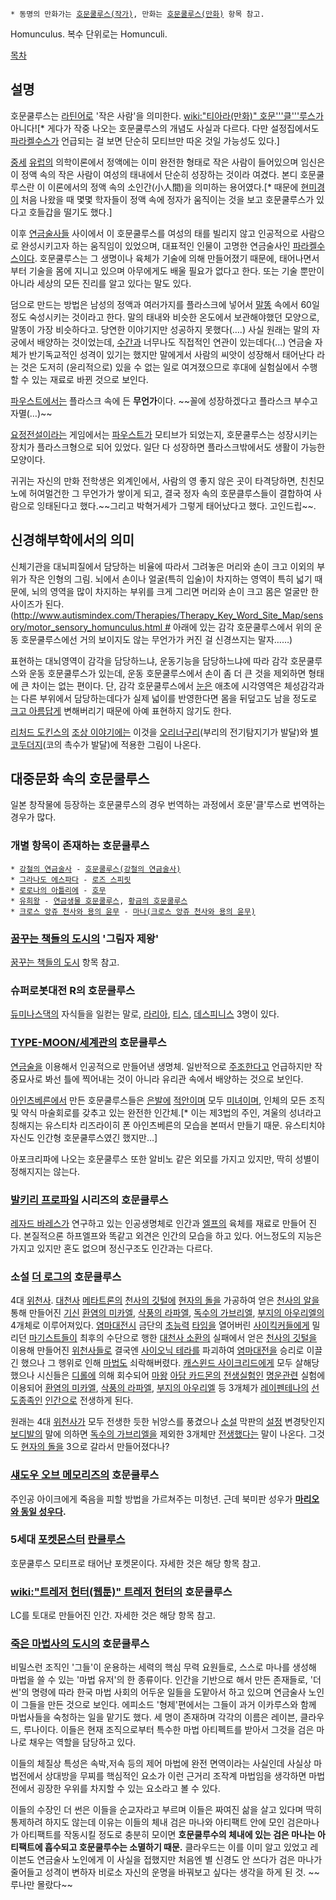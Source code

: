  * 동명의 만화가는 [[호문쿨루스(작가)]], 만화는 [[호문쿨루스(만화)]] 항목 참고.

Homunculus. 복수 단위로는 Homunculi.

[[목차]]

== 설명 ==
호문쿨루스는 [[라틴어]]로 '작은 사람'을 의미한다. [[wiki:"티아라(만화)" 호문'''클'''루스]]가 아니다![* 게다가 작중 나오는 호문쿨루스의 개념도 사실과 다르다. 다만 설정집에서도 [[파라켈수스]]가 언급되는 걸 보면 단순히 모티브만 따온 것일 가능성도 있다.]

[[중세]] [[유럽]]의 의학이론에서 정액에는 이미 완전한 형태로 작은 사람이 들어있으며 임신은 이 정액 속의 작은 사람이 여성의 태내에서 단순히 성장하는 것이라 여겼다. 본디 호문쿨루스란 이 이론에서의 정액 속의 소인간(小人間)을 의미하는 용어였다.[* 때문에 [[현미경]]이 처음 나왔을 때 몇몇 학자들이 정액 속에 정자가 움직이는 것을 보고 호문쿨루스가 있다고 호들갑을 떨기도 했다.]

이후 [[연금술사]]들 사이에서 이 호문쿨루스를 여성의 태를 빌리지 않고 인공적으로 사람으로 완성시키고자 하는 움직임이 있었으며, 대표적인 인물이 고명한 연금술사인 [[파라켈수스]]이다. 호문쿨루스는 그 생명이나 육체가 기술에 의해 만들어졌기 때문에, 태어나면서부터 기술을 몸에 지니고 있으며 아무에게도 배울 필요가 없다고 한다. 또는 기술 뿐만이 아니라 세상의 모든 진리를 알고 있다는 말도 있다.

덤으로 만드는 방법은 남성의 정액과 여러가지를 플라스크에 넣어서 [[말똥]] 속에서 60일 정도 숙성시키는 것이라고 한다. 말의 태내와 비슷한 온도에서 보관해야했던 모양으로, 말똥이 가장 비슷하다고. 당연한 이야기지만 성공하지 못했다(….) 사실 원래는 말의 자궁에서 배양하는 것이었는데, [[수간]]과 너무나도 직접적인 연관이 있는데다(...) 연금술 자체가 반기독교적인 성격이 있기는 했지만 말에게서 사람의 씨앗이 성장해서 태어난다 라는 것은 도저히 (윤리적으로) 있을 수 없는 일로 여겨졌으므로 후대에 실험실에서 수행할 수 있는 재료로 바뀐 것으로 보인다.

[[파우스트]]에서는 플라스크 속에 든 '''무언가'''이다. ~~꼴에 성장하겠다고 플라스크 부수고 자멸(…)~~

[[요정전설]]이라는 게임에서는 [[파우스트]]가 모티브가 되었는지, 호문쿨루스는 성장시키는 장치가 플라스크형으로 되어 있었다. 일단 다 성장하면 플라스크밖에서도 생활이 가능한 모양이다.

귀귀는 자신의 만화 전학생은 외계인에서, 사람의 영 좋지 않은 곳이 타격당하면, 친친모노에 허여멀건한 그 무언가가 쌓이게 되고, 결국 정자 속의 호문클루스들이 결합하여 사람으로 잉태된다고 했다.~~그리고 박혁거세가 그렇게 태어났다고 했다. 고인드립~~.

== 신경해부학에서의 의미 ==
신체기관을 대뇌피질에서 담당하는 비율에 따라서 그려놓은 머리와 손이 크고 이외의 부위가 작은 인형의 그림. 뇌에서 손이나 얼굴(특히 입술)이 차지하는 영역이 특히 넓기 때문에, 뇌의 영역을 많이 차지하는 부위를 크게 그리면 머리와 손이 크고 몸은 얼굴만 한 사이즈가 된다. ([[http://www.autismindex.com/Therapies/Therapy_Key_Word_Site_Map/sensory/motor_sensory_homunculus.html #]] 아래에 있는 감각 호문쿨루스에서 위의 운동 호문쿨루스에선 거의 보이지도 않는 무언가가 커진 걸 신경쓰지는 말자……)

표현하는 대뇌영역이 감각을 담당하느냐, 운동기능을 담당하느냐에 따라 감각 호문쿨루스와 운동 호문쿨루스가 있는데, 운동 호문쿨루스에서 손이 좀 더 큰 것을 제외하면 형태에 큰 차이는 없는 편이다. 단, 감각 호문쿨루스에서 [[눈]]은 애초에 시각영역은 체성감각과는 다른 부위에서 담당하는데다가 실제 넓이를 반영한다면 몸을 뒤덮고도 남을 정도로 [[크고 아름다운|크고 아름답게]] 변해버리기 때문에 아예 표현하지 않기도 한다.

[[리처드 도킨스]]의 [[조상 이야기]]에는 이것을 [[오리너구리]](부리의 전기탐지기가 발달)와 [[별코두더지]](코의 촉수가 발달)에 적용한 그림이 나온다.

== 대중문화 속의 호문쿨루스 ==
일본 창작물에 등장하는 호문쿨루스의 경우 번역하는 과정에서 호문'클'루스로 번역하는 경우가 많다.

=== 개별 항목이 존재하는 호문쿨루스 ===
 * [[강철의 연금술사]] - [[호문쿨루스(강철의 연금술사)]]
 * [[그라나도 에스파다]] - [[로즈 스피릿]]
 * [[로로나의 아틀리에]] - [[호무]]
 * [[유희왕]] - [[연금생물 호문쿨루스]], [[황금의 호문쿨루스]]
 * [[크로스 앙쥬 천사와 용의 윤무]] - [[마나(크로스 앙쥬 천사와 용의 윤무)]]

=== [[꿈꾸는 책들의 도시]]의 '그림자 제왕' ===
[[꿈꾸는 책들의 도시]] 항목 참고.

=== 슈퍼로봇대전 R의 호문쿨루스 ===
[[듀미나스]]댁의 자식들을 일컫는 말로, [[라리아]], [[티스]], [[데스피니스]] 3명이 있다.

=== [[TYPE-MOON/세계관]]의 호문쿨루스 ===
[[연금술]]을 이용해서 인공적으로 만들어낸 생명체. 일반적으로 [[주조]]한다고 언급하지만 작중묘사로 봐선 틀에 찍어내는 것이 아니라 유리관 속에서 배양하는 것으로 보인다.

[[아인츠베른]]에서 만든 호문쿨루스들은 [[은발]]에 [[적안]]이며 모두 [[미녀]]이며, 인체의 모든 조직 및 약식 마술회로를 갖추고 있는 완전한 인간체.[* 이는 제3법의 주인, 겨울의 성녀라고 칭해지는 유스티차 리즈라이히 폰 아인츠베른의 모습을 본떠서 만들기 때문. 유스티치야 자신도 인간형 호문쿨루스였긴 했지만…]

아포크리파에 나오는 호문쿨루스 또한 알비노 같은 외모를 가지고 있지만, 딱히 성별이 정해지지는 않는다.

=== [[발키리 프로파일]] 시리즈의 호문쿨루스 ===
[[레자드 바레스]]가 연구하고 있는 인공생명체로 인간과 [[엘프]]의 육체를 재료로 만들어 진다. 본질적으론 하프엘프와 똑같고 외견은 인간의 모습을 하고 있다. 어느정도의 지능은 가지고 있지만 혼도 없으며 정신구조도 인간과는 다르다.

=== 소설 [[더 로그]]의 호문쿨루스 ===
4대 [[위천사]]. [[대천사]] [[메타트론]]의 [[천사의 깃털]]에 [[현자의 돌]]을 가공하여 얻은 [[천사의 알]]을 통해 만들어진 [[기신]] [[환염의 미카엘]], [[삭풍의 라파엘]], [[독수의 가브리엘]], [[부지의 아우리엘]]의 4개체로 이루어져있다. [[염마대전]]시 금단의 [[초능력]] [[타임]]을 열어버린 [[사이킥커]]들에게 밀리던 [[마기스트]]들이 최후의 수단으로 행한 [[대천사 소환]]의 실패에서 얻은 [[천사의 깃털]]을 이용해 만들어진 [[위천사]]들로 결국엔 [[사이오닉 테라]]를 파괴하여 [[염마대전]]을 승리로 이끌긴 했으나 그 행위로 인해 [[마법]]도 쇠락해버렸다. [[캐스윈드 사이크리드]]에게 모두 살해당했으나 시신들은 [[디롤]]에 의해 회수되어 [[마왕]] [[아담 카드몬]]의 [[전생]]실험인 [[명운]]관련 실험에 이용되어 [[환염의 미카엘]], [[삭풍의 라파엘]], [[부지의 아우리엘]] 등 3개체가 [[레이펜테나]]의 [[선도종족]]인 [[인간]]으로 전생하게 된다.

원래는 4대 [[위천사]]가 모두 전생한 듯한 뉘앙스를 풍겼으나 [[소설]] 막판의 [[설정]] 변경탓인지 [[보디발]]의 말에 의하면 [[독수의 가브리엘]]을 제외한 3개체만 [[전생]]했다는 말이 나온다. 그것도 [[현자의 돌]]을 3으로 갈라서 만들어졌다나?

=== [[섀도우 오브 메모리즈]]의 호문쿨루스 ===
주인공 아이크에게 죽음을 피할 방법을 가르쳐주는 미청년.
근데 북미판 성우가 '''[[마리오(닌텐도)|마리오]][[찰스 마티넷|와 동일 성우다]].'''

=== 5세대 [[포켓몬스터]] [[란쿨루스]] ===
호문쿨루스 모티프로 태어난 포켓몬이다. 자세한 것은 해당 항목 참고.

=== [[wiki:"트레저 헌터(웹툰)" 트레저 헌터]]의 호문쿨루스 ===
LC를 토대로 만들어진 인간. 자세한 것은 해당 항목 참고.

=== [[죽은 마법사의 도시]]의 호문쿨루스 ===
비밀스런 조직인 '그들'이 운용하는 세력의 핵심 무력 요원들로, 스스로 마나를 생성해 마법을 쓸 수 있는 '마법 유저'의 한 종류이다. 인간을 기반으로 해서 만든 존재들로, '더 썬'의 명령에 따라 한국 마법 사회의 어두운 일들을 도맡아서 하고 있으며 연금술사 노인이 그들을 만든 것으로 보인다. 에피소드 '형제'편에서는 그들이 과거 이카루스와 함께 마법사들을 숙청하는 일을 맡기도 했다. 세 명이 존재하며 각각의 이름은 레이븐, 클라우드, 루나이다. 이들은 현재 조직으로부터 특수한 마법 아티펙트를 받아서 그것을 검은 마나로 채우는 역할을 담당하고 있다.

이들의 체질상 특성은 속박,저속 등의 제어 마법에 완전 면역이라는 사실인데 사실상 마법전에서 상대방을 무찌를 핵심적인 요소가 이런 근거리 조작계 마법임을 생각하면 마법전에서 굉장한 우위를 차지할 수 있는 요소라고 볼 수 있다.

이들의 수장인 더 썬은 이들을 순교자라고 부르며 이들은 짜여진 삶을 살고 있다며 딱히 통제하려 하지도 않는데 이유는 이들의 체내 검은 마나와 아티팩트 안에 모인 검은마나가 아티팩트를 작동시킬 정도로 충분히 모이면 '''호문쿨루수의 체내에 있는 검은 마나는 아티팩트에 흡수되고 호문쿨루수는 소멸하기 때문.''' 클라우드는 이를 이미 알고 있었고 레이븐도 연금술사 노인에게 이 사실을 접했지만 처음엔 별 신경도 안 쓰다가 검은 마나가 줄어들고 성격이 변하자 비로소 자신의 운명을 바꿔보고 싶다는 생각을 하게 된 것. ~~루나만 몰랐다~~
